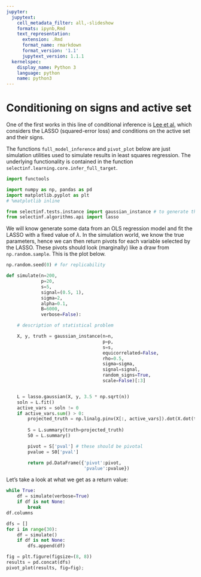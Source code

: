```yaml
---
jupyter:
  jupytext:
    cell_metadata_filter: all,-slideshow
    formats: ipynb,Rmd
    text_representation:
      extension: .Rmd
      format_name: rmarkdown
      format_version: '1.1'
      jupytext_version: 1.1.1
  kernelspec:
    display_name: Python 3
    language: python
    name: python3
---
```


# Conditioning on signs and active set

One of the first works in this line of conditional inference
is [Lee et al.](projecteuclid.org/euclid.aos/1460381681) which
considers the LASSO (squared-error loss) and conditions
on the active set and their signs.

The functions `full_model_inference` and `pivot_plot` below are just simulation utilities
used to simulate results in least squares regression. The underlying functionality
is contained in the function `selectinf.learning.core.infer_full_target`.

```python
import functools

import numpy as np, pandas as pd
import matplotlib.pyplot as plt
# %matplotlib inline

from selectinf.tests.instance import gaussian_instance # to generate the data
from selectinf.algorithms.api import lasso

```

We will know generate some data from an OLS regression model and fit the LASSO
with a fixed value of $\lambda$. In the simulation world, we know the
true parameters, hence we can then return
pivots for each variable selected by the LASSO. These pivots should look
(marginally) like a draw from `np.random.sample`. This is the plot below.

```python
np.random.seed(0) # for replicability

def simulate(n=200, 
             p=20, 
             s=5, 
             signal=(0.5, 1), 
             sigma=2, 
             alpha=0.1, 
             B=6000,
             verbose=False):

    # description of statistical problem

    X, y, truth = gaussian_instance(n=n,
                                    p=p, 
                                    s=s,
                                    equicorrelated=False,
                                    rho=0.5, 
                                    sigma=sigma,
                                    signal=signal,
                                    random_signs=True,
                                    scale=False)[:3]


    L = lasso.gaussian(X, y, 3.5 * np.sqrt(n))
    soln = L.fit()
    active_vars = soln != 0
    if active_vars.sum() > 0:
        projected_truth = np.linalg.pinv(X[:, active_vars]).dot(X.dot(truth))
        
        S = L.summary(truth=projected_truth)
        S0 = L.summary()

        pivot = S['pval'] # these should be pivotal
        pvalue = S0['pval']

        return pd.DataFrame({'pivot':pivot,
                             'pvalue':pvalue})
```

Let's take a look at what we get as a return value:

```python
while True:
    df = simulate(verbose=True)
    if df is not None:
        break
df.columns
```

```python
dfs = []
for i in range(30):
    df = simulate()
    if df is not None:
        dfs.append(df)
```

```python
fig = plt.figure(figsize=(8, 8))
results = pd.concat(dfs)
pivot_plot(results, fig=fig);
```

```python

```
